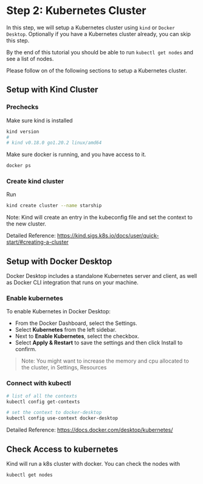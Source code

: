 # **Step 2:** Kubernetes Cluster

In this step, we will setup a Kubernetes cluster using `kind` or `Docker Desktop`.
Optionally if you have a Kubernetes cluster already, you can skip this step.

By the end of this tutorial you should be able to run `kubectl get nodes` and see a list of nodes.

Please follow on of the following sections to setup a Kubernetes cluster.

## Setup with Kind Cluster

### Prechecks
Make sure kind is installed
```bash
kind version
#
# kind v0.18.0 go1.20.2 linux/amd64
```

Make sure docker is running, and you have access to it.
```bash
docker ps
```

### Create kind cluster
Run
```bash
kind create cluster --name starship
```

Note: Kind will create an entry in the kubeconfig file and set the context to the new cluster.

Detailed Reference: https://kind.sigs.k8s.io/docs/user/quick-start/#creating-a-cluster

## Setup with Docker Desktop
Docker Desktop includes a standalone Kubernetes server and client, as well as Docker CLI integration that runs on your machine.

### Enable kubernetes
To enable Kubernetes in Docker Desktop:

* From the Docker Dashboard, select the Settings.
* Select **Kubernetes** from the left sidebar.
* Next to **Enable Kubernetes**, select the checkbox.
* Select **Apply & Restart** to save the settings and then click Install to confirm.

> Note: You might want to increase the memory and cpu allocated to the cluster, in Settings, Resources

### Connect with kubectl
```bash
# list of all the contexts
kubectl config get-contexts

# set the context to docker-desktop
kubectl config use-context docker-desktop
```

Detailed Reference: https://docs.docker.com/desktop/kubernetes/

## Check Access to kubernetes

Kind will run a k8s cluster with docker. You can check the nodes with
```bash
kubectl get nodes
```
